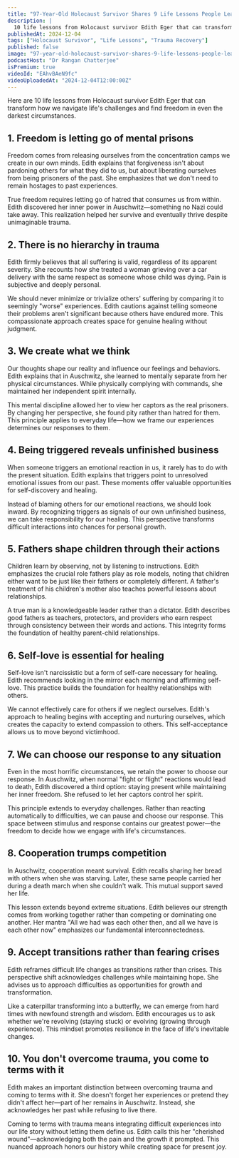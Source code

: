 ```yaml
---
title: "97-Year-Old Holocaust Survivor Shares 9 Life Lessons People Learn Too Late | Edith Eger"
description: |
  10 life lessons from Holocaust survivor Edith Eger that can transform how we navigate life's challenges and find freedom in even the darkest circumstances.
publishedAt: 2024-12-04
tags: ["Holocaust Survivor", "Life Lessons", "Trauma Recovery"]
published: false
image: "97-year-old-holocaust-survivor-shares-9-life-lessons-people-learn-too-late-edith-eger.jpg"
podcastHost: "Dr Rangan Chatterjee"
isPremium: true
videoId: "EAhvBAeN9fc"
videoUploadedAt: "2024-12-04T12:00:00Z"
---
```



<PodcastSummaryPageLayout frontmatter={frontmatter}>

Here are 10 life lessons from Holocaust survivor Edith Eger that can transform how we navigate life's challenges and find freedom in even the darkest circumstances.

## 1. Freedom is letting go of mental prisons

Freedom comes from releasing ourselves from the concentration camps we create in our own minds. Edith explains that forgiveness isn't about pardoning others for what they did to us, but about liberating ourselves from being prisoners of the past. She emphasizes that we don't need to remain hostages to past experiences.

True freedom requires letting go of hatred that consumes us from within. Edith discovered her inner power in Auschwitz—something no Nazi could take away. This realization helped her survive and eventually thrive despite unimaginable trauma.

## 2. There is no hierarchy in trauma

Edith firmly believes that all suffering is valid, regardless of its apparent severity. She recounts how she treated a woman grieving over a car delivery with the same respect as someone whose child was dying. Pain is subjective and deeply personal.

We should never minimize or trivialize others' suffering by comparing it to seemingly "worse" experiences. Edith cautions against telling someone their problems aren't significant because others have endured more. This compassionate approach creates space for genuine healing without judgment.

## 3. We create what we think

Our thoughts shape our reality and influence our feelings and behaviors. Edith explains that in Auschwitz, she learned to mentally separate from her physical circumstances. While physically complying with commands, she maintained her independent spirit internally.

This mental discipline allowed her to view her captors as the real prisoners. By changing her perspective, she found pity rather than hatred for them. This principle applies to everyday life—how we frame our experiences determines our responses to them.

## 4. Being triggered reveals unfinished business

When someone triggers an emotional reaction in us, it rarely has to do with the present situation. Edith explains that triggers point to unresolved emotional issues from our past. These moments offer valuable opportunities for self-discovery and healing.

Instead of blaming others for our emotional reactions, we should look inward. By recognizing triggers as signals of our own unfinished business, we can take responsibility for our healing. This perspective transforms difficult interactions into chances for personal growth.

## 5. Fathers shape children through their actions

Children learn by observing, not by listening to instructions. Edith emphasizes the crucial role fathers play as role models, noting that children either want to be just like their fathers or completely different. A father's treatment of his children's mother also teaches powerful lessons about relationships.

A true man is a knowledgeable leader rather than a dictator. Edith describes good fathers as teachers, protectors, and providers who earn respect through consistency between their words and actions. This integrity forms the foundation of healthy parent-child relationships.

## 6. Self-love is essential for healing

Self-love isn't narcissistic but a form of self-care necessary for healing. Edith recommends looking in the mirror each morning and affirming self-love. This practice builds the foundation for healthy relationships with others.

We cannot effectively care for others if we neglect ourselves. Edith's approach to healing begins with accepting and nurturing ourselves, which creates the capacity to extend compassion to others. This self-acceptance allows us to move beyond victimhood.

## 7. We can choose our response to any situation

Even in the most horrific circumstances, we retain the power to choose our response. In Auschwitz, when normal "fight or flight" reactions would lead to death, Edith discovered a third option: staying present while maintaining her inner freedom. She refused to let her captors control her spirit.

This principle extends to everyday challenges. Rather than reacting automatically to difficulties, we can pause and choose our response. This space between stimulus and response contains our greatest power—the freedom to decide how we engage with life's circumstances.

## 8. Cooperation trumps competition

In Auschwitz, cooperation meant survival. Edith recalls sharing her bread with others when she was starving. Later, these same people carried her during a death march when she couldn't walk. This mutual support saved her life.

This lesson extends beyond extreme situations. Edith believes our strength comes from working together rather than competing or dominating one another. Her mantra "All we had was each other then, and all we have is each other now" emphasizes our fundamental interconnectedness.

## 9. Accept transitions rather than fearing crises

Edith reframes difficult life changes as transitions rather than crises. This perspective shift acknowledges challenges while maintaining hope. She advises us to approach difficulties as opportunities for growth and transformation.

Like a caterpillar transforming into a butterfly, we can emerge from hard times with newfound strength and wisdom. Edith encourages us to ask whether we're revolving (staying stuck) or evolving (growing through experience). This mindset promotes resilience in the face of life's inevitable changes.

## 10. You don't overcome trauma, you come to terms with it

Edith makes an important distinction between overcoming trauma and coming to terms with it. She doesn't forget her experiences or pretend they didn't affect her—part of her remains in Auschwitz. Instead, she acknowledges her past while refusing to live there.

Coming to terms with trauma means integrating difficult experiences into our life story without letting them define us. Edith calls this her "cherished wound"—acknowledging both the pain and the growth it prompted. This nuanced approach honors our history while creating space for present joy.

</PodcastSummaryPageLayout>
